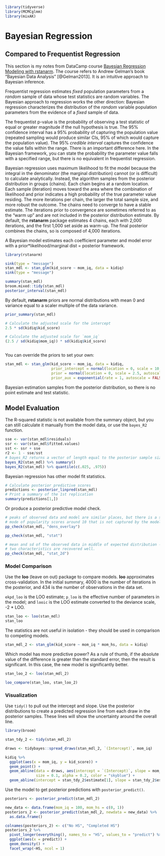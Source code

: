 ```r
library(tidyverse)
library(MCMCglmm)
library(mixAK)
```

# Bayesian Regression {#BayesRegression}

## Compared to Frequentist Regression

This section is my notes from DataCamp course [Bayesian Regression Modeling with rstanarm](https://campus.datacamp.com/courses/bayesian-regression-modeling-with-rstanarm/). The course refers to Andrew Gelman's book "Bayesian Data Analysis" [@Gelman2013]. It is an intuitive approach to Bayesian inference.

Frequentist regression estimates *fixed* population parameters from a *random* sample of data whose test statistics are random variables. The Bayesian approach to regression works the other direction: Bayesian regression characterizes the distribution of the *random* variable population parameters from the evidence of a *fixed* sample of data.

The frequentist p-value is the probability of observing a test statistic of equal or greater magnitude if the null hypothesis is true. The 95% confidence interval has a 95% probability of capturing the population value (repeated sampling would produce similar CIs, 95% of which would capture the population value). The 95% *credible interval* captures the confidence the value falls within the range. There is an important difference here. In the Bayesian framework, you can state the probability the parameter value falls with a specified range, but there is no equivalent in frequentist regression.

Bayesian regression uses maximum likelihood to fit the model because the integral in the denominator (the marginal distribution) cannot (or is difficult) to calculate analytically. Instead, the algorithm samples from the posterior distribution in groups (chains). Each chain begins at a random location. Each sample (iteration) moves toward the area where the combination of likelihood and prior indicates a high probability of the true parameter value residing. The more iterations per chain, the larger the total sample size, and more robust the outcome. The chains need to converge to have a stable estimate. The iterations prior to convergence are sometimes referred to as the "warm up" and are not included in the posterior distribution estimate. By default, the **rstanarm** package estimates 4 chains, each with 2,000 iterations, and the first 1,000 set aside as warm-up. The final posterior combines the chains, so is composed of 4,000 iterations.

A Bayesian model estimates each coefficient parameter and model error with a prior*likelihood/marginal dist = posterior framework. 

```r
library(rstanarm)

sink(type = "message")
stan_mdl <- stan_glm(kid_score ~ mom_iq, data = kidiq)
sink(type = "message")

summary(stan_mdl)
broom.mixed::tidy(stan_mdl)
posterior_interval(stan_mdl)

```

By default, **rstanarm** priors are normal distributions with mean 0 and variance equal to a scaler multiple of the data variance.

```r
prior_summary(stan_mdl)

# Calculate the adjusted scale for the intercept
2.5 * sd(kidiq$kid_score)

# Calculate the adjusted scale for `mom_iq`
(2.5 / sd(kidiq$mom_iq)) * sd(kidiq$kid_score)



```

You can override the priors to set your own:

```r
stan_mdl <- stan_glm(kid_score ~ mom_iq, data = kidiq,
                     prior_intercept = normal(location = 0, scale = 10, autoscale = FALSE),
                     prior = normal(location = 0, scale = 2.5, autoscale = FALSE),
                     prior_aux = exponential(rate = 1, autoscale = FALSE))
```


Bayesian estimation samples from the posterior distribution, so there is no point estimate and test statistic.

## Model Evaluation

The R-squared statistic is not available from the summary object, but you can still calculate it manually from the model data, or use the `bayes_R2` function.

```r
sse <- var(stan_mdl$residuals)
ssr <- var(stan_mdl$fitted.values)
sst <- ssr + sse
r2 <- 1 - sse/sst
# bayes_R2 returns a vector of length equal to the posterior sample size.
bayes_R2(stan_mdl) %>% summary()
bayes_R2(stan_mdl) %>% quantile(c(.025, .975))
```

Bayesian regression has other model fit statistics. 

```r
# Calculate posterior predictive scores
predictions <- posterior_linpred(stan_mdl)
# Print a summary of the 1st replication
summary(predictions[1,])
```

Or produce a posterior predictive model check.

```r
# peaks of observed data and model are similar places, but there is a second 
# mode of popularity scores around 10 that is not captured by the model.
pp_check(stan_mdl, "dens_overlay")

pp_check(stan_mdl, "stat")

# mean and sd of the observed data in middle of expected distribution - these 
# two characteristics are recovered well.
pp_check(stan_mdl, "stat_2d")
```

### Model Comparison

Use the **loo** (leave on out) package to compare models. **loo** approximates cross-validation. In the initial summary, 4000 is the number of iterations in the posterior, and 434 is the number of observations in the data set.

`ekpd_loo` is the LOO estimate; `p_loo` is the effective number of parameters in the model; and `looic` is the LOO estimate converted to the deviance scale, -2 * LOO.

```r
stan_loo <- loo(stan_mdl)
stan_loo
```

The statistics are not useful in isolation - they should be used in comparison to competing models.

```r
stan_mdl_2 <- stan_glm(kid_score ~ mom_iq * mom_hs, data = kidiq)
```

Which model has more predictive power? As a rule of thumb, if the absolute value of the difference is greater than the standard error, then the result is significant. In this case, the new model is significantly better.

```r
stan_loo_2 <- loo(stan_mdl_2) 

loo_compare(stan_loo, stan_loo_2)
```

### Visualization

Use `tidy()` to pull out the intercept and slope. Use the posterior distributions to create a predicted regression line from each draw in the posterior samples. These lines will show the uncertainty around the overall line.

```r
library(broom)

stan_tdy_2 <- tidy(stan_mdl_2)

draws <- tidybayes::spread_draws(stan_mdl_2, `(Intercept)`, mom_iq)

kidiq %>%
  ggplot(aes(x = mom_iq, y = kid_score)) +
  geom_point() +
  geom_abline(data = draws, aes(intercept = `(Intercept)`, slope = mom_iq), 
              size = 0.1, alpha = 0.2, color = "skyblue") +
  geom_abline(intercept = stan_tdy_2$estimate[1], slope = stan_tdy_2$estimate[2]) 
```

Use the model to get posterior predictions with `posterior_predict()`.

```r
posteriors <- posterior_predict(stan_mdl_2)

new_data <- data.frame(mom_iq = 100, mom_hs = c(0, 1))
posteriors_2 <- posterior_predict(stan_mdl_2, newdata = new_data) %>%
  as.data.frame()

colnames(posteriors_2) <- c("No HS", "Completed HS")
posteriors_2 %>%
  pivot_longer(everything(), names_to = "HS", values_to = "predict") %>%
  ggplot(aes(x = predict)) +
  geom_density() +
  facet_wrap(~HS, ncol = 1)
```

